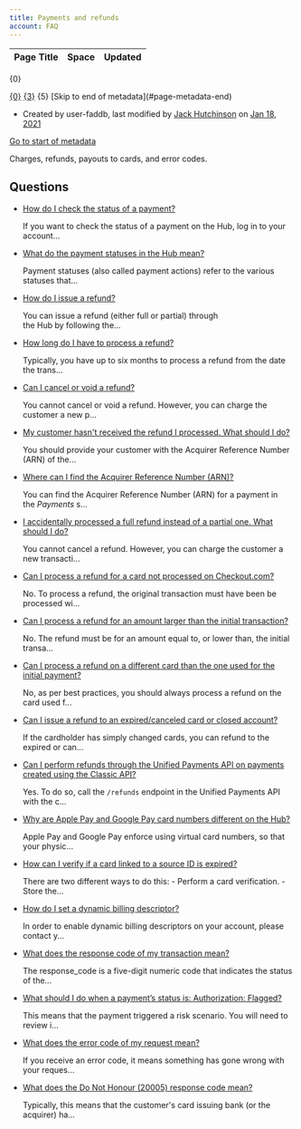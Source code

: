 ```yaml
---
title: Payments and refunds
account: FAQ 
---
```


<table class="aui"> <thead> <tr class="header"> <th class="search-result-title">Page Title</th> <th class="search-result-space">Space</th> <th class="search-result-date">Updated</th> </tr> </thead> </table> <p class="search-result-count">{0}</p> <tr class="search-result"> <td class="search-result-title"><a href="{1}" class="content-type-{2}"><span>{0}</span></a></td> <td class="search-result-space"><a class="space" href="/display/{4}/" title="{3}">{3}</a></td> <td class="search-result-date"><span class="date" title="{6}">{5}</span></td> </tr> [Skip to end of metadata](#page-metadata-end)

*   Created by user-faddb, last modified by [Jack Hutchinson](    /display/~jack.hutchinson
    ) on [Jan 18, 2021](/pages/diffpagesbyversion.action?pageId=720938&selectedPageVersions=5&selectedPageVersions=6 "Show changes")

[Go to start of metadata](#page-metadata-start)

Charges, refunds, payouts to cards, and error codes.

Questions
---------

*   [How do I check the status of a payment?](/pages/viewpage.action?pageId=721088)
    
    If you want to check the status of a payment on the Hub, log in to your account...
    
*   [What do the payment statuses in the Hub mean?](/pages/viewpage.action?pageId=721094)
    
    Payment statuses (also called payment actions) refer to the various statuses that...
    
*   [How do I issue a refund?](/pages/viewpage.action?pageId=721092)
    
    You can issue a refund (either full or partial) through the Hub by following the...
    
*   [How long do I have to process a refund?](/pages/viewpage.action?pageId=721106)
    
    Typically, you have up to six months to process a refund from the date the trans...
    
*   [Can I cancel or void a refund?](/pages/viewpage.action?pageId=721108)
    
    You cannot cancel or void a refund. However, you can charge the customer a new p...
    
*   [My customer hasn't received the refund I processed. What should I do?](/pages/viewpage.action?pageId=721081)
    
    You should provide your customer with the Acquirer Reference Number (ARN) of the...
    
*   [Where can I find the Acquirer Reference Number (ARN)?](/pages/viewpage.action?pageId=721090)
    
    You can find the Acquirer Reference Number (ARN) for a payment in the _Payments_ s...
    
*   [I accidentally processed a full refund instead of a partial one. What should I do?](/pages/viewpage.action?pageId=721075)
    
    You cannot cancel a refund. However, you can charge the customer a new transacti...
    
*   [Can I process a refund for a card not processed on Checkout.com?](/pages/viewpage.action?pageId=721077)
    
    No. To process a refund, the original transaction must have been be processed wi...
    
*   [Can I process a refund for an amount larger than the initial transaction?](/pages/viewpage.action?pageId=721079)
    
    No. The refund must be for an amount equal to, or lower than, the initial transa...
    
*   [Can I process a refund on a different card than the one used for the initial payment?](/pages/viewpage.action?pageId=721084)
    
    No, as per best practices, you should always process a refund on the card used f...
    
*   [Can I issue a refund to an expired/canceled card or closed account?](/pages/viewpage.action?pageId=721110)
    
    If the cardholder has simply changed cards, you can refund to the expired or can...
    
*   [Can I perform refunds through the Unified Payments API on payments created using the Classic API?](/pages/viewpage.action?pageId=721104)
    
    Yes. To do so, call the `/refunds` endpoint in the Unified Payments API with the c...
    
*   [Why are Apple Pay and Google Pay card numbers different on the Hub?](/pages/viewpage.action?pageId=2785285)
    
    Apple Pay and Google Pay enforce using virtual card numbers, so that your physic...
    
*   [How can I verify if a card linked to a source ID is expired?](/pages/viewpage.action?pageId=721112)
    
    There are two different ways to do this: - Perform a card verification. - Store the...
    
*   [How do I set a dynamic billing descriptor?](/pages/viewpage.action?pageId=721086)
    
    In order to enable dynamic billing descriptors on your account, please contact y...
    
*   [What does the response code of my transaction mean?](/pages/viewpage.action?pageId=721098)
    
    The response\_code is a five-digit numeric code that indicates the status of the...
    
*   [What should I do when a payment’s status is: Authorization: Flagged?](/pages/viewpage.action?pageId=721096)
    
    This means that the payment triggered a risk scenario. You will need to review i...
    
*   [What does the error code of my request mean?](/pages/viewpage.action?pageId=721102)
    
    If you receive an error code, it means something has gone wrong with your reques...
    
*   [What does the Do Not Honour (20005) response code mean?](/pages/viewpage.action?pageId=721100)
    
    Typically, this means that the customer's card issuing bank (or the acquirer) ha...
    
